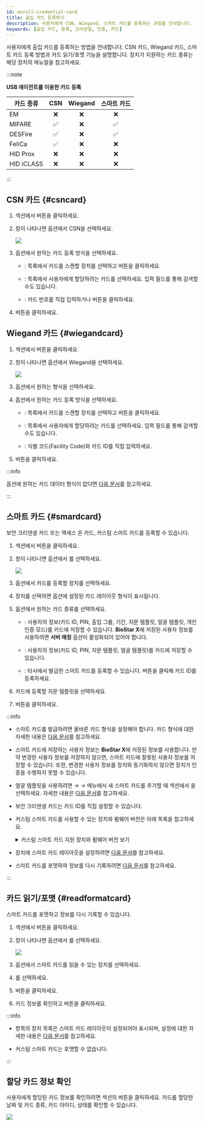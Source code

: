 ```yaml
---
id: enroll-credential-card
title: 출입 카드 등록하기
description: 사용자에게 CSN, Wiegand, 스마트 카드를 등록하는 과정을 안내합니다.
keywords: [출입 카드, 등록, 크리덴셜, 인증, 카드]
---
```


사용자에게 출입 카드를 등록하는 방법을 안내합니다. CSN 카드, Wiegand 카드, 스마트 카드 등록 방법과 카드 읽기/포맷 기능을 설명합니다. 장치가 지원하는 카드 종류는 해당 장치의 매뉴얼을 참고하세요.

:::note

**USB 에이전트를 이용한 카드 등록**

<div className='table-fixed'>

| 카드 종류 | CSN | Wiegand | 스마트 카드 |
| --- | :--: | :--: | :--: |
| EM | ❌ | ❌ | ❌ |
| MIFARE | ✅ | ❌ | ✅ |
| DESFire | ✅ | ❌ | ✅ |
| FeliCa | ✅ | ❌ | ❌ |
| HID Prox | ❌ | ❌ | ❌ |
| HID iCLASS | ❌ | ❌ | ❌ |

</div>

:::

## CSN 카드 {#csncard}

1. <Cmd sid='common.credential' product='2' /> 섹션에서 <Cmd sid='button.addCard' product='2' /> 버튼을 클릭하세요.

1. <Cmd sid='user.header.card' product='2' /> 창이 나타나면 <Cmd sid='user.cardType' product='2' /> 옵션에서 <Cmd>CSN</Cmd>을 선택하세요.

    <Image src='/img/biostarx-new-user-credential-card-csn.png' />

1. <Cmd sid='common.registrationOption' product='2' /> 옵션에서 원하는 카드 등록 방식을 선택하세요.

    * <Cmd sid='common.registerByCardReader' product='2' />: <Cmd sid='common.device' product='2' /> 목록에서 카드를 스캔할 장치를 선택하고 <Cmd sid='common.readCard' product='2' /> 버튼을 클릭하세요.

    * <Cmd sid='common.assignCard' product='2' />: 목록에서 사용자에게 할당하려는 카드를 선택하세요. 입력 필드를 통해 검색할 수도 있습니다.

    * <Cmd sid='common.enterManually' product='2' />: 카드 번호를 직접 입력하거나 <Cmd sid='common.useUserId' product='2' /> 버튼을 클릭하세요.

1. <Cmd sid='button.enroll' product='2' /> 버튼을 클릭하세요.

## Wiegand 카드 {#wiegandcard}

1. <Cmd sid='common.credential' product='2' /> 섹션에서 <Cmd sid='button.addCard' product='2' /> 버튼을 클릭하세요.

1. <Cmd sid='user.header.card' product='2' /> 창이 나타나면 <Cmd sid='user.cardType' product='2' /> 옵션에서 <Cmd>Wiegand</Cmd>을 선택하세요.

    <Image src='/img/biostarx-new-user-credential-card-wiegand.png' />

1. <Cmd sid='user.cardEnrol.cardFormat' product='2' /> 옵션에서 원하는 형식을 선택하세요. 

1. <Cmd sid='common.registrationOption' product='2' /> 옵션에서 원하는 카드 등록 방식을 선택하세요.

    * <Cmd sid='common.registerByCardReader' product='2' />: <Cmd sid='common.device' product='2' /> 목록에서 카드를 스캔할 장치를 선택하고 <Cmd sid='common.readCard' product='2' /> 버튼을 클릭하세요.

    * <Cmd sid='common.assignCard' product='2' />: 목록에서 사용자에게 할당하려는 카드를 선택하세요. 입력 필드를 통해 검색할 수도 있습니다.

    * <Cmd sid='common.enterManually' product='2' />: 식별 코드(Facility Code)와 카드 ID를 직접 입력하세요.

1. <Cmd sid='button.enroll' product='2' /> 버튼을 클릭하세요.

:::info

<Cmd sid='user.cardEnrol.cardFormat' product='2' /> 옵션에 원하는 카드 데이터 형식이 없다면 [다음 문서](settings-credential-wiegand-format)를 참고하세요.

:::

## 스마트 카드 {#smardcard}

보안 크리덴셜 카드 또는 액세스 온 카드, 커스텀 스마트 카드를 등록할 수 있습니다.

1. <Cmd sid='common.credential' product='2' /> 섹션에서 <Cmd sid='button.addCard' product='2' /> 버튼을 클릭하세요.

1. <Cmd sid='user.header.card' product='2' /> 창이 나타나면 <Cmd sid='user.cardType' product='2' /> 옵션에서 <Cmd sid='common.smartCard' product='2' />를 선택하세요.

    <Image src='/img/biostarx-new-user-credential-card-smartcard.png' />

1. <Cmd sid='common.device' product='2' /> 옵션에서 카드를 등록할 장치를 선택하세요.

1. 장치를 선택하면 <Cmd sid='user.cardLayoutFormatName' product='2' /> 옵션에 설정된 카드 레이아웃 형식이 표시됩니다.

1. <Cmd sid='user.cardMode' product='2' /> 옵션에서 원하는 카드 종류를 선택하세요.

    * <Cmd sid='user.secureCredentialCard' product='2' />: 사용자의 정보(카드 ID, PIN, 출입 그룹, 기간, 지문 템플릿, 얼굴 템플릿, 개인 인증 모드)를 카드에 저장할 수 있습니다. **BioStar X**에 저장된 사용자 정보를 사용하려면 **서버 매칭** 옵션이 활성화되어 있어야 합니다.

    * <Cmd sid='user.accessOnCard' product='2' />: 사용자의 정보(카드 ID, PIN, 지문 템플릿, 얼굴 템플릿)를 카드에 저장할 수 있습니다.

    * <Cmd sid='common.customSmartCard' product='2' />: 타사에서 발급한 스마트 카드를 등록할 수 있습니다. <Cmd sid='common.readCard' product='2' /> 버튼을 클릭해 카드 ID를 등록하세요.

1. 카드에 등록할 지문 템플릿을 선택하세요.

1. <Cmd sid='button.writeCard' product='2' /> 버튼을 클릭하세요.

:::info

* 스마트 카드를 발급하려면 올바른 카드 형식을 설정해야 합니다. 카드 형식에 대한 자세한 내용은 [다음 문서](settings-credential-smart-format)를 참고하세요.

* 스마트 카드에 저장하는 사용자 정보는 **BioStar X**에 저장된 정보를 사용합니다. 만약 변경한 사용자 정보를 저장하지 않으면, 스마트 카드에 잘못된 사용자 정보를 저장할 수 있습니다. 또한, 변경한 사용자 정보를 장치와 동기화하지 않으면 장치가 인증을 수행하지 못할 수 있습니다.

* 얼굴 템플릿을 사용하려면 <Cmd sid='shell.header.setting' /> → <Cmd sid='setting.menu.credential.root' /> → <Cmd sid='setting.menu.credential.cardFormat' /> 메뉴에서 새 스마트 카드를 추가할 때 <Cmd sid='setting.cardFormat.layout' product='2' /> 섹션에서 <Cmd sid='setting.cardFormat.useFace' product='2' />을 선택하세요. 자세한 내용은 [다음 문서](settings-credential-smart-format#layout)를 참고하세요.

* 보안 크리덴셜 카드는 카드 ID를 직접 설정할 수 있습니다.

* 커스텀 스마트 카드를 사용할 수 있는 장치와 펌웨어 버전은 아래 목록을 참고하세요.

  <details>
  <summary>커스텀 스마트 카드 지원 장치와 펌웨어 버전 보기</summary>

  - XPass D2 펌웨어 1.7.1 이상

  - BioEntry P2 펌웨어 1.5.1 이상

  - BioEntry W2 펌웨어 1.8.0 이상

  - BioStation 2a 펌웨어 1.1.0 이상

  - X-Station 2 펌웨어 1.3.0 이상

  - BioStation 3 펌웨어 1.3.0 이상

  - BioEntry W3 펌웨어 1.0.0 이상

  - BioLite N2 펌웨어 1.6.2 이상

  </details>

  

* 장치에 스마트 카드 레이아웃을 설정하려면 [다음 문서](settings-device-details-auth)를 참고하세요.

* 스마트 카드를 포맷하여 정보를 다시 기록하려면 [다음 문서](#readformatcard)를 참고하세요.

:::

## 카드 읽기/포맷 {#readformatcard}

스마트 카드를 포맷하고 정보를 다시 기록할 수 있습니다.

1. <Cmd sid='common.credential' product='2' /> 섹션에서 <Cmd sid='button.addCard' product='2' /> 버튼을 클릭하세요.

1. <Cmd sid='user.header.card' product='2' /> 창이 나타나면 <Cmd sid='user.cardType' product='2' /> 옵션에서 <Cmd sid='common.readCard' product='2' />를 선택하세요.

    <Image src='/img/biostarx-new-user-credential-card-readcard.png' />

1. <Cmd sid='common.device' product='2' /> 옵션에서 스마트 카드를 읽을 수 있는 장치를 선택하세요.

1. <Cmd sid='user.cardModeLong' product='2' />를 선택하세요.

1. <Cmd sid='common.readCard' product='2' /> 버튼을 클릭하세요.

1. 카드 정보를 확인하고 <Cmd sid='button.formatCard' product='2' /> 버튼을 클릭하세요.

:::info

* <Cmd sid='common.device' product='2' /> 항목의 장치 목록은 스마트 카드 레이아웃이 설정되어야 표시되며, 설정에 대한 자세한 내용은 [다음 문서](settings-device-details-auth)를 참고하세요.

* 커스텀 스마트 카드는 포맷할 수 없습니다.

:::


## 할당 카드 정보 확인

사용자에게 할당된 카드 정보를 확인하려면 <Cmd sid='common.credential' product='2' /> 섹션의 <Cmd sid='user.cardHistory' product='2' /> 버튼을 클릭하세요. 카드를 할당한 날짜 및 카드 종류, 카드 아이디, 상태를 확인할 수 있습니다.

<Image src='/img/biostarx-new-user-credential-card-assign-info.png' />